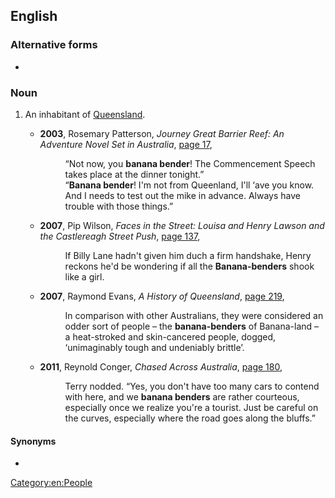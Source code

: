 ==English==

===Alternative forms===
* {{l|en|banana-bender}}

===Noun===
{{en-noun}}

# {{lb|en|Australia|jocular}} An inhabitant of [[Queensland]].
#* '''2003''', Rosemary Patterson, ''Journey Great Barrier Reef: An Adventure Novel Set in Australia'', [http://books.google.com.au/books?id=jy1YooUkmj4C&pg=PA17&dq=%22banana+bender%22|%22banana+benders%22&hl=en&ei=izrHTq2NJs7ImAXirpQr&sa=X&oi=book_result&ct=result&redir_esc=y#v=onepage&q=%22banana%20bender%22|%22banana%20benders%22&f=false page 17],
#*: “Not now, you '''banana bender'''! The Commencement Speech takes place at the dinner tonight.”
#*: “'''Banana bender'''! I'm not from Queenland, I'll ‘ave you know. And I needs to test out the mike in advance. Always have trouble with those things.”
#* '''2007''', Pip Wilson, ''Faces in the Street: Louisa and Henry Lawson and the Castlereagh Street Push'', [http://books.google.com.au/books?id=NcO7t8G-yQ8C&pg=PA137&dq=%22banana+bender%22|%22banana+benders%22&hl=en&ei=xT3HTtykA8nrmAWfsI0H&sa=X&oi=book_result&ct=result&redir_esc=y#v=onepage&q=%22banana%20bender%22|%22banana%20benders%22&f=false page 137],
#*: If Billy Lane hadn't given him duch a firm handshake, Henry reckons he'd be wondering if all the '''Banana-benders''' shook like a girl.
#* '''2007''', Raymond Evans, ''A History of Queensland'', [http://books.google.com.au/books?id=G60Cgsnzc7AC&pg=PA219&dq=%22banana+bender%22|%22banana+benders%22&hl=en&ei=xT3HTtykA8nrmAWfsI0H&sa=X&oi=book_result&ct=result&redir_esc=y#v=onepage&q=%22banana%20bender%22|%22banana%20benders%22&f=false page 219],
#*: In comparison with other Australians, they were considered an odder sort of people – the '''banana-benders''' of Banana-land – a heat-stroked and skin-cancered people, dogged, ‘unimaginably tough and undeniably brittle’.
#* '''2011''', Reynold Conger, ''Chased Across Australia'', [http://books.google.com.au/books?id=qIIohu_6CrMC&pg=PA180&dq=%22banana+bender%22|%22banana+benders%22&hl=en&ei=QUHHTuT-DcTtmAX5nawq&sa=X&oi=book_result&ct=result&redir_esc=y#v=onepage&q=%22banana%20bender%22|%22banana%20benders%22&f=false page 180],
#*: Terry nodded. “Yes, you don't have too many cars to contend with here, and we '''banana benders''' are rather courteous, especially once we realize you're a tourist. Just be careful on the curves, especially where the road goes along the bluffs.”

====Synonyms====
* {{l|en|Queenslander}}

[[Category:en:People]]